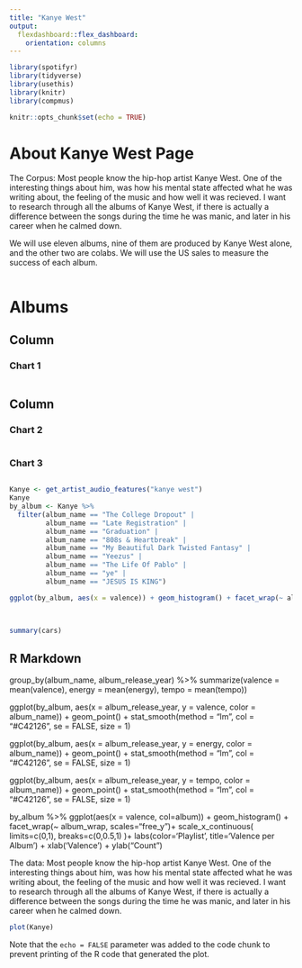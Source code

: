 ```yaml
---
title: "Kanye West"
output: 
  flexdashboard::flex_dashboard:
    orientation: columns
---
```

```r
library(spotifyr)
library(tidyverse)
library(usethis)
library(knitr)
library(compmus)
```


```r
knitr::opts_chunk$set(echo = TRUE)
```
About Kanye West Page
================

The Corpus: 
Most people know the hip-hop artist Kanye West.
One of the interesting things about him, was how his mental state 
affected what he was writing about, the feeling of the music and
how well it was recieved. I want to research through all the albums
of Kanye West, if there is actually a difference between the songs during the 
time he was manic, and later in his career when he calmed down. 

We will use eleven albums, nine of them are produced by Kanye West alone, and 
the other two are colabs. We will use the US sales to measure the success of 
each album. 
```r

```
Albums
================
Column 
-------------------------------------
    
### Chart 1
    
```r
```
   
Column {.tabset}
-------------------------------------
   
### Chart 2

```r
```   
 
### Chart 3
    
```r
```

```r

Kanye <- get_artist_audio_features("kanye west")
Kanye
by_album <- Kanye %>%
  filter(album_name == "The College Dropout" |
         album_name == "Late Registration" |
         album_name == "Graduation" | 
         album_name == "808s & Heartbreak" |
         album_name == "My Beautiful Dark Twisted Fantasy" |
         album_name == "Yeezus" |
         album_name == "The Life Of Pablo" |
         album_name == "ye" |
         album_name == "JESUS IS KING")

ggplot(by_album, aes(x = valence)) + geom_histogram() + facet_wrap(~ album_name)

  

```

```r
summary(cars)
```

## R Markdown
  group_by(album_name, album_release_year) %>%
  summarize(valence = mean(valence),
            energy = mean(energy),
            tempo = mean(tempo))
            
ggplot(by_album, aes(x = album_release_year, y = valence, color = album_name)) +
    geom_point() +
    stat_smooth(method = "lm",
        col = "#C42126",
        se = FALSE,
        size = 1)

ggplot(by_album, aes(x = album_release_year, y = energy, color = album_name)) +
    geom_point() +
    stat_smooth(method = "lm",
        col = "#C42126",
        se = FALSE,
        size = 1)

ggplot(by_album, aes(x = album_release_year, y = tempo, color = album_name)) +
    geom_point() + 
    stat_smooth(method = "lm",
        col = "#C42126",
        se = FALSE,
        size = 1)


by_album %>%
  ggplot(aes(x = valence, col=album)) +
  geom_histogram() +
  facet_wrap(~ album_wrap, scales="free_y")+
  scale_x_continuous(
    limits=c(0,1),
    breaks=c(0,0.5,1)
  )+
  labs(color='Playlist', title='Valence per Album') +
  xlab('Valence') +
  ylab("Count")

The data:
Most people know the hip-hop artist Kanye West.
One of the interesting things about him, was how his mental state 
affected what he was writing about, the feeling of the music and
how well it was recieved. I want to research through all the albums
of Kanye West, if there is actually a difference between the songs during the 
time he was manic, and later in his career when he calmed down. 

```r
plot(Kanye)
```

Note that the `echo = FALSE` parameter was added to the code chunk to prevent printing of the R code that generated the plot.
